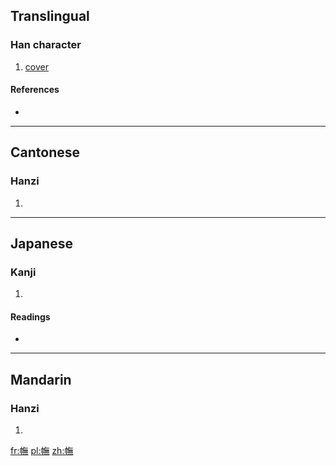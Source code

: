 ==Translingual==

===Han character===
{{Han char|rn=50|rad=巾|as=12|sn=15|four=4823<sub>1</sub>|canj=中月人廿火 (LBOTF)}}

# [[cover]]

====References====
* {{Han ref|kx=0336.220|dkj=09081|dj=0643.210|hdz=10754.060|uh=5E60|ud=24160|bh=E570|bd=58736}}

----

==Cantonese==

===Hanzi===
{{yue-hanzi|jyut=|y=fu1}}

# {{defn|lang=yue|sort=巾12}}

----

==Japanese==

===Kanji===
{{ja-kanji|grade=|rs=巾12}}

# {{defn|lang=ja|sort=巾12}}

====Readings====
* {{ja-readings|on=[[こ]] (ko), [[く]] (ku), [[ぶ]] (bu), [[む]] (mu)|kun=[[おほひ]] (ohohi), [[おほふ]] (ohofu)}}

----

==Mandarin==

===Hanzi===
{{cmn-hanzi|pin=[[hū]] ([[hu1]])|wg=hu<sup>1</sup>}}

# {{defn|lang=cmn|sort=巾12}}

[[fr:幠]]
[[pl:幠]]
[[zh:幠]]